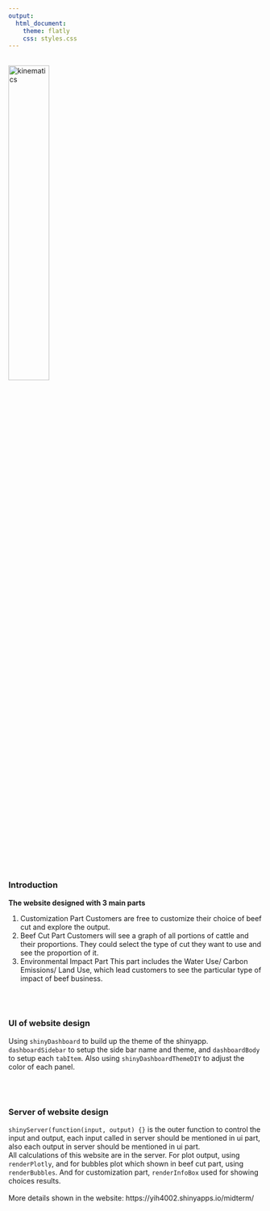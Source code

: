 ```yaml
---
output:
  html_document:
    theme: flatly
    css: styles.css
---
```


<link rel="stylesheet" href="styles.css" type="text/css" />
<link rel="stylesheet" href="academicons/css/academicons.min.css"/>

<br><img src="images/HVMC_logo_green.png" alt="kinematics" style="width:40%; border:0px solid"><br>

<br>

### **Introduction**

**The website designed with 3 main parts**
<br>

1. Customization Part
Customers are free to customize their choice of beef cut and explore the output.
<br>
2. Beef Cut Part
Customers will see a graph of all portions of cattle and their proportions. They could select the type of cut they want to use and see the proportion of it.
<br>
3. Environmental Impact Part
This part includes the Water Use/ Carbon Emissions/ Land Use, which lead customers to see the particular type of impact of beef business.

<br>
<br>

### **UI of website design**
Using `shinyDashboard` to build up the theme of the shinyapp. `dashboardSidebar` to setup the side bar name and theme, and `dashboardBody` to setup each `tabItem`. Also using `shinyDashboardThemeDIY` to adjust the color of each panel.

<br>
<br>

### **Server of website design**
`shinyServer(function(input, output) {}` is the outer function to control the input and output, each input called in server should be mentioned in ui part, also each output in server should be mentioned in ui part.
<br>
All calculations of this website are in the server.
For plot output, using `renderPlotly`, and for 
bubbles plot which shown in beef cut part, using `renderBubbles`. And for customization part, `renderInfoBox` used for showing choices results.
<br>
<br>
More details shown in the website:
https://yih4002.shinyapps.io/midterm/